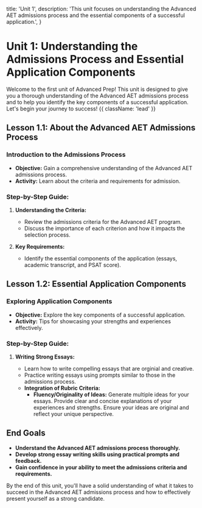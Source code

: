   title: 'Unit 1',
  description:
    'This unit focuses on understanding the Advanced AET admissions process and the essential components of a successful application.',
}

# Unit 1: Understanding the Admissions Process and Essential Application Components

Welcome to the first unit of Advanced Prep! This unit is designed to give you a thorough understanding of the Advanced AET admissions process and to help you identify the key components of a successful application. Let's begin your journey to success! {{ className: 'lead' }}

## Lesson 1.1: About the Advanced AET Admissions Process

### Introduction to the Admissions Process

- **Objective:** Gain a comprehensive understanding of the Advanced AET admissions process.
- **Activity:** Learn about the criteria and requirements for admission.

### Step-by-Step Guide:

1. **Understanding the Criteria:**

   - Review the admissions criteria for the Advanced AET program.
   - Discuss the importance of each criterion and how it impacts the selection process.

2. **Key Requirements:**

   - Identify the essential components of the application (essays, academic transcript, and PSAT score).

## Lesson 1.2: Essential Application Components

### Exploring Application Components

- **Objective:** Explore the key components of a successful application.
- **Activity:** Tips for showcasing your strengths and experiences effectively.

### Step-by-Step Guide:

1. **Writing Strong Essays:**

   - Learn how to write compelling essays that are orginial and creative.
   - Practice writing essays using prompts similar to those in the admissions process.
   - **Integration of Rubric Criteria:**
     - **Fluency/Originality of Ideas:** Generate multiple ideas for your essays. Provide clear and concise explanations of your experiences and strengths. Ensure your ideas are original and reflect your unique perspective.

## End Goals

- **Understand the Advanced AET admissions process thoroughly.**
- **Develop strong essay writing skills using practical prompts and feedback.**
- **Gain confidence in your ability to meet the admissions criteria and requirements.**

By the end of this unit, you'll have a solid understanding of what it takes to succeed in the Advanced AET admissions process and how to effectively present yourself as a strong candidate.
